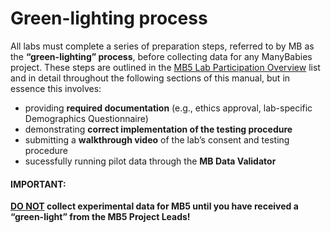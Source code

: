 # Green-lighting process {#sec-greenlight}

All labs must complete a series of preparation steps, referred to by MB as the **"green-lighting" process**, before collecting data for any ManyBabies project. These steps are outlined in the [MB5 Lab Participation Overview](#sec-laboverview) list and in detail throughout the following sections of this manual, but in essence this involves:

-   providing **required documentation** (e.g., ethics approval, lab-specific Demographics Questionnaire)
-   demonstrating **correct implementation of the testing procedure**
-   submitting a **walkthrough video** of the lab's consent and testing procedure
-   sucessfully running pilot data through the **MB Data Validator**

::: callout-important
#### IMPORTANT:

<b><u>DO NOT</u> collect experimental data for MB5 until you have received a "green-light" from the MB5 Project Leads!</b>
:::
